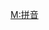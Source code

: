 {{Userbox
  |border-c = #024ca7
  |border-s = 1
  |id-c     = #57a2fd
  |id-s     = 12
  |info-c   = #82ccff
  |info-s   = 9
  |info-fc  = black
  |id       = 
  |info     = 该用户使用[[必应拼音输入法]]为维基百科作出[[:Category:必应拼音使用者|贡献]]。}}
<includeonly>[[Category:必应拼音使用者|{{PAGENAME}}]]</includeonly>
<noinclude>[[Category:软件用户框模板|M:拼音]]</noinclude>
